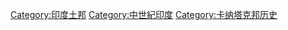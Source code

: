 [[Category:印度土邦|Category:印度土邦]]
[[Category:中世紀印度|Category:中世紀印度]]
[[Category:卡纳塔克邦历史|Category:卡纳塔克邦历史]]